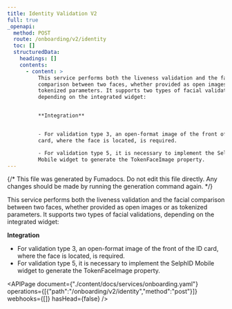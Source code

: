 ```yaml
---
title: Identity Validation V2
full: true
_openapi:
  method: POST
  route: /onboarding/v2/identity
  toc: []
  structuredData:
    headings: []
    contents:
      - content: >
          This service performs both the liveness validation and the facial
          comparison between two faces, whether provided as open images or as
          tokenized parameters. It supports two types of facial validations,
          depending on the integrated widget:


          **Integration**


          - For validation type 3, an open-format image of the front of the ID
          card, where the face is located, is required.

          - For validation type 5, it is necessary to implement the SelphID
          Mobile widget to generate the TokenFaceImage property.
---
```


{/* This file was generated by Fumadocs. Do not edit this file directly. Any changes should be made by running the generation command again. */}

This service performs both the liveness validation and the facial comparison between two faces, whether provided as open images or as tokenized parameters. It supports two types of facial validations, depending on the integrated widget:

**Integration**

- For validation type 3, an open-format image of the front of the ID card, where the face is located, is required.
- For validation type 5, it is necessary to implement the SelphID Mobile widget to generate the TokenFaceImage property.


<APIPage document={"./content/docs/services/onboarding.yaml"} operations={[{"path":"/onboarding/v2/identity","method":"post"}]} webhooks={[]} hasHead={false} />